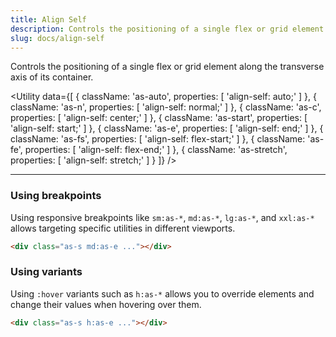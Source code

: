 ```yaml
---
title: Align Self
description: Controls the positioning of a single flex or grid element along the transverse axis of its container.
slug: docs/align-self
---
```


Controls the positioning of a single flex or grid element along the transverse axis of its container.

<Utility
  data={[
    {
        className: 'as-auto',
        properties: [
            'align-self: auto;'
        ]
    },
    {
        className: 'as-n',
        properties: [
            'align-self: normal;'
        ]
    },
    {
        className: 'as-c',
        properties: [
            'align-self: center;'
        ]
    },
    {
        className: 'as-start',
        properties: [
            'align-self: start;'
        ]
    },
    {
        className: 'as-e',
        properties: [
            'align-self: end;'
        ]
    },
    {
        className: 'as-fs',
        properties: [
            'align-self: flex-start;'
        ]
    },
    {
        className: 'as-fe',
        properties: [
            'align-self: flex-end;'
        ]
    },
    {
        className: 'as-stretch',
        properties: [
            'align-self: stretch;'
        ]
    }
  ]}
/>

---

### Using breakpoints

Using responsive breakpoints like `sm:as-*`, `md:as-*`, `lg:as-*`, and `xxl:as-*` allows targeting specific utilities in different viewports.

```html "md:as-e"
<div class="as-s md:as-e ..."></div>
```

### Using variants

Using `:hover` variants such as `h:as-*` allows you to override elements and change their values when hovering over them.

```html "h:as-e"
<div class="as-s h:as-e ..."></div>
```
